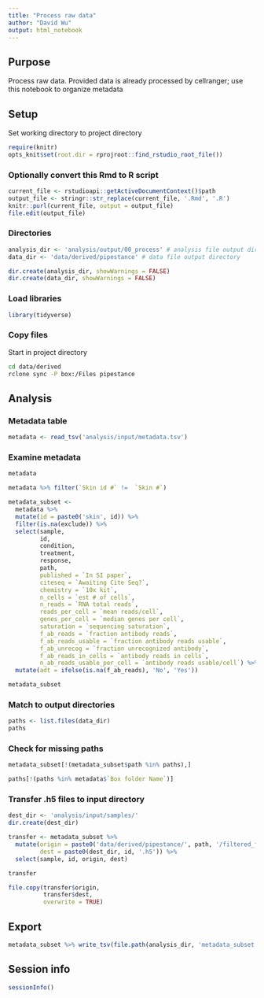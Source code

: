 ```yaml
---
title: "Process raw data"
author: "David Wu"
output: html_notebook
---
```

## Purpose
Process raw data. Provided data is already processed by cellranger; use this notebook to organize metadata

## Setup
Set working directory to project directory
```r
require(knitr)
opts_knit$set(root.dir = rprojroot::find_rstudio_root_file())
```

### Optionally convert this Rmd to R script 
```r
current_file <- rstudioapi::getActiveDocumentContext()$path
output_file <- stringr::str_replace(current_file, '.Rmd', '.R')
knitr::purl(current_file, output = output_file)
file.edit(output_file)
```

### Directories
```r
analysis_dir <- 'analysis/output/00_process' # analysis file output directory
data_dir <- 'data/derived/pipestance' # data file output directory

dir.create(analysis_dir, showWarnings = FALSE)
dir.create(data_dir, showWarnings = FALSE)
```

### Load libraries
```r
library(tidyverse)
```

### Copy files
Start in project directory
```bash
cd data/derived
rclone sync -P box:/Files pipestance
```

## Analysis
### Metadata table
```r
metadata <- read_tsv('analysis/input/metadata.tsv')
```

### Examine metadata
```r
metadata
```
```r
metadata %>% filter(`Skin id #` !=  `Skin #`)
```

```r
metadata_subset <- 
  metadata %>% 
  mutate(id = paste0('skin', id)) %>% 
  filter(is.na(exclude)) %>% 
  select(sample,
         id,
         condition,
         treatment,
         response,
         path,
         published = `In SI paper`,
         citeseq = `Awaiting Cite Seq?`,
         chemistry = `10x kit`,
         n_cells = `est # of cells`,
         n_reads = `RNA total reads`,
         reads_per_cell = `mean reads/cell`,
         genes_per_cell = `median genes per cell`,
         saturation = `sequencing saturation`,
         f_ab_reads = `fraction antibody reads`,
         f_ab_reads_usable = `fraction antibody reads usable`,
         f_ab_unrecog = `fraction unrecognized antibody`,
         f_ab_reads_in_cells = `antibody reads in cells`,
         n_ab_reads_usable_per_cell = `antibody reads usable/cell`) %>% 
  mutate(adt = ifelse(is.na(f_ab_reads), 'No', 'Yes'))

metadata_subset
```
### Match to output directories

```r
paths <- list.files(data_dir)
paths
```
### Check for missing paths
```r
metadata_subset[!(metadata_subset$path %in% paths),]
```

```r
paths[!(paths %in% metadata$`Box folder Name`)]
```
### Transfer .h5 files to input directory
```r
dest_dir <- 'analysis/input/samples/'
dir.create(dest_dir)

transfer <- metadata_subset %>% 
  mutate(origin = paste0('data/derived/pipestance/', path, '/filtered_feature_bc_matrix.h5'),
         dest = paste0(dest_dir, id, '.h5')) %>% 
  select(sample, id, origin, dest)

transfer
```
```r
file.copy(transfer$origin,
          transfer$dest, 
          overwrite = TRUE)
```


## Export
```r
metadata_subset %>% write_tsv(file.path(analysis_dir, 'metadata_subset.tsv'))
```

## Session info
```r
sessionInfo()
```

